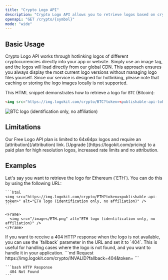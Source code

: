 ```yaml
---
title: "Crypto Logo API"
description: "Crypto Logo API allows you to retrieve logos based on cryptocurrency symbols, providing both high-quality images and fallback options when a logo is not available."
openapi: "GET /crypto/{symbol}"
mode: "wide"
---
```


## Basic Usage

Crypto Logo API works through hotlinking logos of different cryptocurrencies directly into your app or website. Simply use an image tag, and the logos will load directly from our global CDN. This approach ensures you always display the most current logo versions without managing logo files yourself. Since our service is designed for hotlinking, please note that caching or storing the logo images locally is not supported.

This HTML snippet demonstrates how to retrieve a logo for `BTC` (Bitcoin):

```html
<img src="https://img.logokit.com/crypto/BTC?token=<publishable-api-token>" alt="BTC logo (identification only, no affiliation)" />
```

<Frame>
  <img src="/images/BTC.png" alt="BTC logo (identification only, no affiliation)" />
</Frame>

## Limitations

<Info>
  Our Free Logo API plan is limited to 64x64px logos and require an
  [attribution](/attribution) link. [Upgrade ](https://logokit.com/pricing) to a
  paid plan for high resolution logos, increased rate limits and no attribution.
</Info>

## Examples

<AccordionGroup>
  <Accordion title="Retrieve logo for Ethereum cryptocurrency">
    Let's say you want to retrieve the logo for Ethereum (`ETH`). You can
    do this by using the following URL:

    ```html
    <img src="https://img.logokit.com/crypto/ETH?token=<publishable-api-token>" alt="ETH logo (identification only, no affiliation)" />
    ```

    <Frame>
      <img src="/images/ETH.png" alt="ETH logo (identification only, no affiliation)" />
    </Frame>

  </Accordion>
  <Accordion title="Get 404 HTTP response for non-existent logo">
    If you want to receive a 404 HTTP response when the logo is not available, you can
    use the `fallback` parameter in the URL and set it to `404`. This is useful for
    handling cases where the logo is not found, and you want to handle it in your
    application.
    ```md Request
    https://img.logokit.com/crypto/INVALID?fallback=404&token=<publishable-api-token>
    ```
    
    ```bash HTTP Response
      404 Not Found
    ```
  </Accordion>
</AccordionGroup>
